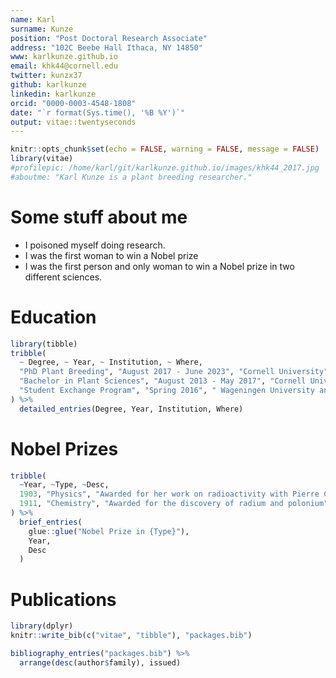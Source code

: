 ```yaml
---
name: Karl    
surname: Kunze
position: "Post Doctoral Research Associate"
address: "102C Beebe Hall Ithaca, NY 14850"
www: karlkunze.github.io
email: khk44@cornell.edu
twitter: kunzx37
github: karlkunze
linkedin: karlkunze
orcid: "0000-0003-4548-1808"
date: "`r format(Sys.time(), '%B %Y')`"
output: vitae::twentyseconds
---
```


```r
knitr::opts_chunk$set(echo = FALSE, warning = FALSE, message = FALSE)
library(vitae)
#profilepic: /home/karl/git/karlkunze.github.io/images/khk44_2017.jpg
#aboutme: "Karl Kunze is a plant breeding researcher."
```

# Some stuff about me

 * I poisoned myself doing research.
 * I was the first woman to win a Nobel prize
 * I was the first person and only woman to win a Nobel prize in two different sciences.

# Education

```r
library(tibble)
tribble(
  ~ Degree, ~ Year, ~ Institution, ~ Where,
  "PhD Plant Breeding", "August 2017 - June 2023", "Cornell University", "Ithaca, NY",
  "Bachelor in Plant Sciences", "August 2013 - May 2017", "Cornell University", "Ithaca, NY",
  "Student Exchange Program", "Spring 2016", " Wageningen University and Research", "Wageningen, Netherlands"
) %>% 
  detailed_entries(Degree, Year, Institution, Where)
```

# Nobel Prizes

```r
tribble(
  ~Year, ~Type, ~Desc,
  1903, "Physics", "Awarded for her work on radioactivity with Pierre Curie and Henri Becquerel",
  1911, "Chemistry", "Awarded for the discovery of radium and polonium"
) %>% 
  brief_entries(
    glue::glue("Nobel Prize in {Type}"),
    Year, 
    Desc
  )
```

# Publications

```r
library(dplyr)
knitr::write_bib(c("vitae", "tibble"), "packages.bib")

bibliography_entries("packages.bib") %>%
  arrange(desc(author$family), issued)
```


